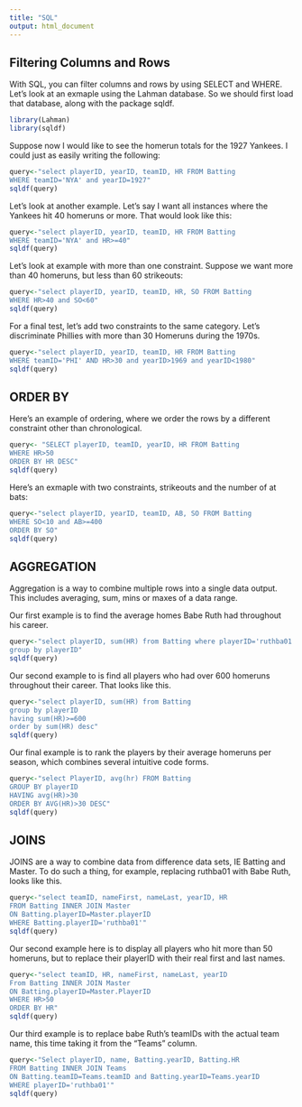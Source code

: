 ```yaml
---
title: "SQL"
output: html_document
---
```


## Filtering Columns and Rows

With SQL, you can filter columns and rows by using SELECT and WHERE. Let's look at an exmaple using the Lahman database. So we should first load that database, along with the package sqldf.

```r
library(Lahman)
library(sqldf)
```

Suppose now I would like to see the homerun totals for the 1927 Yankees. I could just as easily writing the following: 
```r
query<-"select playerID, yearID, teamID, HR FROM Batting
WHERE teamID='NYA' and yearID=1927"
sqldf(query)
```

Let's look at another example. Let's say I want all instances where the Yankees hit 40 homeruns or more. That would look like this:
```r
query<-"select playerID, yearID, teamID, HR FROM Batting
WHERE teamID='NYA' and HR>=40"
sqldf(query)
```

Let's look at example with more than one constraint. Suppose we want more than 40 homeruns, but less than 60 strikeouts:
```r
query<-"select playerID, yearID, teamID, HR, SO FROM Batting
WHERE HR>40 and SO<60"
sqldf(query)
```

For a final test, let's add two constraints to the same category. Let's discriminate Phillies with more than 30 Homeruns during the 1970s.
```r
query<-"select playerID, yearID, teamID, HR FROM Batting
WHERE teamID='PHI' AND HR>30 and yearID>1969 and yearID<1980"
sqldf(query)
```

## ORDER BY
Here's an example of ordering, where we order the rows by a different constraint other than chronological.
```r
query<- "SELECT playerID, teamID, yearID, HR FROM Batting
WHERE HR>50
ORDER BY HR DESC"
sqldf(query)
```

Here's an exmaple with two constraints, strikeouts and the number of at bats:
```r
query<-"select playerID, yearID, teamID, AB, SO FROM Batting
WHERE SO<10 and AB>=400
ORDER BY SO"
sqldf(query)
```


## AGGREGATION
Aggregation is a way to combine multiple rows into a single data output. This includes averaging, sum, mins or maxes of a data range.

Our first example is to find the average homes Babe Ruth had throughout his career.
```r
query<-"select playerID, sum(HR) from Batting where playerID='ruthba01'
group by playerID"
sqldf(query)
```

Our second example to is find all players who had over 600 homeruns throughout their career. That looks like this.
```r
query<-"select playerID, sum(HR) from Batting 
group by playerID 
having sum(HR)>=600
order by sum(HR) desc"
sqldf(query)
```


Our final example is to rank the players by their average homeruns per season, which combines several intuitive code forms.
```r
query<-"select PlayerID, avg(hr) FROM Batting
GROUP BY playerID
HAVING avg(HR)>30
ORDER BY AVG(HR)>30 DESC"
sqldf(query)
```


## JOINS

JOINS are a way to combine data from difference data sets, IE Batting and Master. To do such a thing, for example, replacing ruthba01 with Babe Ruth, looks like this.
```r
query<-"select teamID, nameFirst, nameLast, yearID, HR
FROM Batting INNER JOIN Master
ON Batting.playerID=Master.playerID
WHERE Batting.playerID='ruthba01'"
sqldf(query)
```

Our second example here is to display all players who hit more than 50 homeruns, but to replace their playerID with their real first and last names.
```r
query<-"select teamID, HR, nameFirst, nameLast, yearID
From Batting INNER JOIN Master
ON Batting.playerID=Master.PlayerID
WHERE HR>50
ORDER BY HR"
sqldf(query)
```


Our third example is to replace babe Ruth's teamIDs with the actual team name, this time taking it from the "Teams" column.
```r

query<-"Select playerID, name, Batting.yearID, Batting.HR
FROM Batting INNER JOIN Teams
ON Batting.teamID=Teams.teamID and Batting.yearID=Teams.yearID
WHERE playerID='ruthba01'"
sqldf(query)
```

